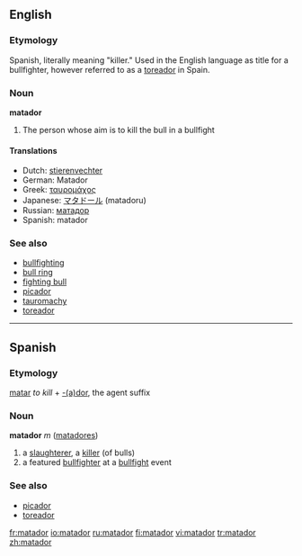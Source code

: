 ==English==
===Etymology===
Spanish, literally meaning "killer." Used in the English language as title for a bullfighter, however referred to as a [[toreador]] in Spain.

===Noun===
'''matador'''

# The person whose aim is to kill the bull in a bullfight

==== Translations ====
*Dutch: [[stierenvechter]]
*German: Matador
*Greek: [[ταυρομάχος]]
*Japanese: [[マタドール]] (matadoru)
*Russian: [[матадор]]
*Spanish: matador

=== See also ===
*[[bullfighting]]
*[[bull ring]]
*[[fighting bull]]
*[[picador]]
*[[tauromachy]]
*[[toreador]]

----

== Spanish ==
===Etymology===
[[matar]] ''to kill'' + [[-dor|-(a)dor]], the agent suffix

=== Noun ===
'''matador''' ''m'' ([[matadores]])

# a [[slaughterer]], a [[killer]] (of bulls)<!-- doesn't it just mean "killer" in its basic sense? -->
# a featured [[bullfighter]] at a [[bullfight]] event

===See also===
*[[picador]]
*[[toreador]]

[[fr:matador]]
[[io:matador]]
[[ru:matador]]
[[fi:matador]]
[[vi:matador]]
[[tr:matador]]
[[zh:matador]]